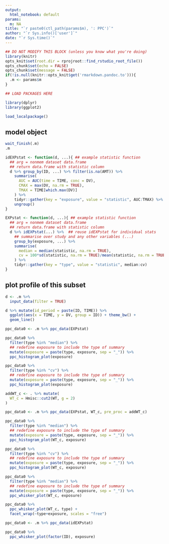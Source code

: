 ```yaml
---
output:
  html_notebook: default
params:
  m: NA
title: "`r paste0(ctl_path(params$m), ': PPC')`"
author: "`r Sys.info()['user']`"
date: "`r Sys.time()`"
---
```


<!-- To run as a notebook: -->
<!--   1. define .m to be your model in your workspace (e.g. .m <- m1) -->
<!--   2. run as normal notebook -->

<!-- To run as a report: -->
<!--   1. Use the nm_render() on your object -->
<!--   (e.g. m1 <- m1 %>% nm_render("path/to/this/report")) -->
<!--   2. see ?nm_render for additional information including results location -->

<!-- To make your own report (this is only a bare template) -->
<!--   1. start with an already run model object (e.g. m1) -->
<!--   2. add code and run as a notebook (see above) to see results -->
<!--   3. when finished, run as a report (see above) to see report -->
<!--   4. use nm_render() to run on other model objects -->


```r
## DO NOT MODIFY THIS BLOCK (unless you know what you're doing)
library(knitr)
opts_knit$set(root.dir = rprojroot::find_rstudio_root_file())
opts_chunk$set(echo = FALSE)
opts_chunk$set(message = FALSE)
if(!is.null(knitr::opts_knit$get('rmarkdown.pandoc.to'))){
  .m <- params$m  
}
```

```r
## LOAD PACKAGES HERE

library(dplyr)
library(ggplot2)

load_localpackage()

```

## model object

```r
wait_finish(.m)
.m
```

```r

idEXPstat <- function(d, ...){ ## example statistic function
  ## arg = nonmem dataset data.frame
  ## return data.frame with statistic column
  d %>% group_by(ID, ...) %>% filter(is.na(AMT)) %>%
    summarise(
      AUC = AUC(time = TIME, conc = DV),
      CMAX = max(DV, na.rm = TRUE),
      TMAX = TIME[which.max(DV)]
    ) %>%
    tidyr::gather(key = "exposure", value = "statistic", AUC:TMAX) %>%
    ungroup()
}

EXPstat <- function(d, ...){ ## example statistic function
  ## arg = nonmem dataset data.frame
  ## return data.frame with statistic column
  d %>% idEXPstat(...) %>%  ## reuse idEXPstat for individual stats
    ## summarise over study and any other variables (...)
    group_by(exposure, ...) %>%
    summarise(
      median = median(statistic, na.rm = TRUE),
      cv = 100*sd(statistic, na.rm = TRUE)/mean(statistic, na.rm = TRUE)
    ) %>%
    tidyr::gather(key = "type", value = "statistic", median:cv)
}

```

## plot profile of this subset

```r

d <- .m %>%
  input_data(filter = TRUE)

d %>% mutate(id_period = paste(ID, TIME)) %>%
  ggplot(aes(x = TIME, y = DV, group = ID)) + theme_bw() +
  geom_line()

```


```r

ppc_data0 <- .m %>% ppc_data(EXPstat)

ppc_data0 %>%
  filter(type %in% "median") %>%
  ## redefine exposure to include the type of summary
  mutate(exposure = paste(type, exposure, sep = "_")) %>%
  ppc_histogram_plot(exposure)

ppc_data0 %>%
  filter(type %in% "cv") %>%
  ## redefine exposure to include the type of summary
  mutate(exposure = paste(type, exposure, sep = "_")) %>%
  ppc_histogram_plot(exposure)

```

```r

addWT_c <- . %>% mutate(
  WT_c = Hmisc::cut2(WT, g = 2)
)

ppc_data0 <- .m %>% ppc_data(EXPstat, WT_c, pre_proc = addWT_c)

ppc_data0 %>%
  filter(type %in% "median") %>%
  ## redefine exposure to include the type of summary
  mutate(exposure = paste(type, exposure, sep = "_")) %>%
  ppc_histogram_plot(WT_c, exposure)

ppc_data0 %>%
  filter(type %in% "cv") %>%
  ## redefine exposure to include the type of summary
  mutate(exposure = paste(type, exposure, sep = "_")) %>%
  ppc_histogram_plot(WT_c, exposure)

ppc_data0 %>%
  filter(type %in% "median") %>%
  ## redefine exposure to include the type of summary
  mutate(exposure = paste(type, exposure, sep = "_")) %>%
  ppc_whisker_plot(WT_c, exposure)

ppc_data0 %>%
  ppc_whisker_plot(WT_c, type) + 
  facet_wrap(~type+exposure, scales = "free")


```

```r

ppc_data0 <- .m %>% ppc_data(idEXPstat)

ppc_data0 %>%
  ppc_whisker_plot(factor(ID), exposure)

```
